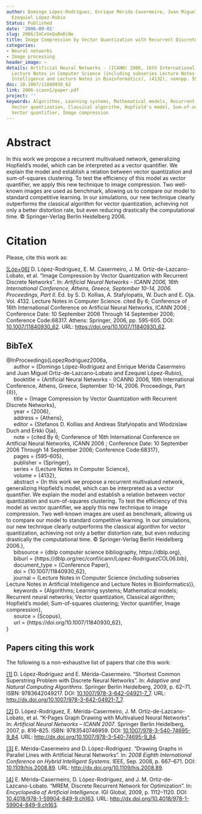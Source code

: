 ```yaml
---
author: Domingo López-Rodríguez, Enrique Mérida Casermeiro, Juan Miguel Ortiz-de-Lazcano-Lobato,
  Ezequiel López-Rubio
Status: Published
date: '2006-09-01'
slug: 2006/ImCoVeQuReDiNe
title: Image Compression by Vector Quantization with Recurrent Discrete Networks
categories:
- Neural networks
- Image processing
header_image: ~
details: Artificial Neural Networks - (ICANN) 2006, 16th International Conference,
  Lecture Notes in Computer Science (including subseries Lecture Notes in Artificial
  Intelligence and Lecture Notes in Bioinformatics), (4132), <em>pp. 595&ndash;605</em>
doi: 10.1007/11840930_62
link: 2006-icann1/paper.pdf
project: ''
keywords: Algorithms, Learning systems, Mathematical models, Recurrent neural networks,
  Vector quantization, Classical algorithm, Hopfield's model, Sum-of-squares clustering,
  Vector quantifier, Image compression
---
```



# Abstract


In this work we propose a recurrent multivalued network, generalizing Hopfield's model, which can be interpreted as a vector quantifier. We explain the model and establish a relation between vector quantization and sum-of-squares clustering. To test the efficiency of this model as vector quantifier, we apply this new technique to image compression. Two well-known images are used as benchmark, allowing us to compare our model to standard competitive learning. In our simulations, our new technique clearly outperforms the classical algorithm for vector quantization, achieving not only a better distortion rate, but even reducing drastically the computational time. © Springer-Verlag Berlin Heidelberg 2006.












# Citation
Please, cite this work as:


<a name=bib-LopezRodriguez2006a></a>[[Lóp+06]](#cite-LopezRodriguez2006a) D. López-Rodríguez, E. M. Casermeiro, J. M. Ortiz-de-Lazcano-Lobato, et al. “Image Compression by Vector Quantization with Recurrent Discrete Networks”. In: _Artificial Neural Networks - ICANN 2006, 16th International Conference, Athens, Greece, September 10-14, 2006. Proceedings, Part II_. Ed. by S. D. Kollias, A. Stafylopatis, W. Duch and E. Oja. Vol. 4132. Lecture Notes in Computer Science. cited By 6; Conference of 16th International Conference on Artificial Neural Networks, ICANN 2006 ; Conference Date: 10 September 2006 Through 14 September 2006; Conference Code:68317. Athens: Springer, 2006, pp. 595-605. DOI: [10.1007/11840930_62](https://doi.org/10.1007%2F11840930_62). URL: [https://doi.org/10.1007/11840930_62](https://doi.org/10.1007/11840930_62).

::: {.callout-note appearance="minimal" collapse=true}

## BibTeX

@InProceedings{LopezRodriguez2006a,<br>&nbsp;&nbsp;&nbsp;&nbsp;  author = {Domingo López-Rodríguez and Enrique Mérida Casermeiro and Juan Miguel Ortiz-de-Lazcano-Lobato and Ezequiel López-Rubio},<br>&nbsp;&nbsp;&nbsp;&nbsp;  booktitle = {Artificial Neural Networks - {ICANN} 2006, 16th International Conference, Athens, Greece, September 10-14, 2006. Proceedings, Part {II}},<br>&nbsp;&nbsp;&nbsp;&nbsp;  title = {Image Compression by Vector Quantization with Recurrent Discrete Networks},<br>&nbsp;&nbsp;&nbsp;&nbsp;  year = {2006},<br>&nbsp;&nbsp;&nbsp;&nbsp;  address = {Athens},<br>&nbsp;&nbsp;&nbsp;&nbsp;  editor = {Stefanos D. Kollias and Andreas Stafylopatis and Wlodzislaw Duch and Erkki Oja},<br>&nbsp;&nbsp;&nbsp;&nbsp;  note = {cited By 6; Conference of 16th International Conference on Artificial Neural Networks, ICANN 2006 ; Conference Date: 10 September 2006 Through 14 September 2006; Conference Code:68317},<br>&nbsp;&nbsp;&nbsp;&nbsp;  pages = {595--605},<br>&nbsp;&nbsp;&nbsp;&nbsp;  publisher = {Springer},<br>&nbsp;&nbsp;&nbsp;&nbsp;  series = {Lecture Notes in Computer Science},<br>&nbsp;&nbsp;&nbsp;&nbsp;  volume = {4132},<br>&nbsp;&nbsp;&nbsp;&nbsp;  abstract = {In this work we propose a recurrent multivalued network, generalizing Hopfield's model, which can be interpreted as a vector quantifier. We explain the model and establish a relation between vector quantization and sum-of-squares clustering. To test the efficiency of this model as vector quantifier, we apply this new technique to image compression. Two well-known images are used as benchmark, allowing us to compare our model to standard competitive learning. In our simulations, our new technique clearly outperforms the classical algorithm for vector quantization, achieving not only a better distortion rate, but even reducing drastically the computational time. © Springer-Verlag Berlin Heidelberg 2006.},<br>&nbsp;&nbsp;&nbsp;&nbsp;  bibsource = {dblp computer science bibliography, https://dblp.org},<br>&nbsp;&nbsp;&nbsp;&nbsp;  biburl = {https://dblp.org/rec/conf/icann/Lopez-RodriguezCOL06.bib},<br>&nbsp;&nbsp;&nbsp;&nbsp;  document_type = {Conference Paper},<br>&nbsp;&nbsp;&nbsp;&nbsp;  doi = {10.1007/11840930_62},<br>&nbsp;&nbsp;&nbsp;&nbsp;  journal = {Lecture Notes in Computer Science (including subseries Lecture Notes in Artificial Intelligence and Lecture Notes in Bioinformatics)},<br>&nbsp;&nbsp;&nbsp;&nbsp;  keywords = {Algorithms; Learning systems; Mathematical models; Recurrent neural networks; Vector quantization, Classical algorithm; Hopfield's model; Sum-of-squares clustering; Vector quantifier, Image compression},<br>&nbsp;&nbsp;&nbsp;&nbsp;  source = {Scopus},<br>&nbsp;&nbsp;&nbsp;&nbsp;  url = {https://doi.org/10.1007/11840930_62},<br>}

:::






## Papers citing this work

The following is a non-exhaustive list of papers that cite this work:


<a name=bib-L_pez_Rodr_guez_2009></a>[[1]](#cite-L_pez_Rodr_guez_2009) D. López-Rodríguez and E. Mérida-Casermeiro. “Shortest Common Superstring Problem with Discrete Neural Networks”. In: _Adaptive and Natural Computing Algorithms_. Springer Berlin Heidelberg, 2009, p. 62–71. ISBN: 9783642049217. DOI: [10.1007/978-3-642-04921-7_7](https://doi.org/10.1007%2F978-3-642-04921-7_7). URL: [http://dx.doi.org/10.1007/978-3-642-04921-7_7](http://dx.doi.org/10.1007/978-3-642-04921-7_7).

<a name=bib-L_pez_Rodr_guez_2007></a>[[2]](#cite-L_pez_Rodr_guez_2007) D. López-Rodríguez, E. Mérida-Casermeiro, J. M. Ortíz-de-Lazcano-Lobato, et al. “K-Pages Graph Drawing with Multivalued Neural Networks”. In: _Artificial Neural Networks – ICANN 2007_. Springer Berlin Heidelberg, 2007, p. 816–825. ISBN: 9783540746959. DOI: [10.1007/978-3-540-74695-9_84](https://doi.org/10.1007%2F978-3-540-74695-9_84). URL: [http://dx.doi.org/10.1007/978-3-540-74695-9_84](http://dx.doi.org/10.1007/978-3-540-74695-9_84).

<a name=bib-M_rida_Casermeiro_2008></a>[[3]](#cite-M_rida_Casermeiro_2008) E. Mérida-Casermeiro and D. López-Rodríguez. “Drawing Graphs in Parallel Lines with Artificial Neural Networks”. In: _2008 Eighth International Conference on Hybrid Intelligent Systems_. IEEE, Sep. 2008, p. 667–671. DOI: [10.1109/his.2008.89](https://doi.org/10.1109%2Fhis.2008.89). URL: [http://dx.doi.org/10.1109/his.2008.89](http://dx.doi.org/10.1109/his.2008.89).

<a name=bib-M_rida_Casermeiro_2009></a>[[4]](#cite-M_rida_Casermeiro_2009) E. Mérida-Casermeiro, D. López-Rodríguez, and J. M. Ortiz-de-Lazcano-Lobato. “MREM, Discrete Recurrent Network for Optimization”. In: _Encyclopedia of Artificial Intelligence_. IGI Global, 2009, p. 1112–1120. DOI: [10.4018/978-1-59904-849-9.ch163](https://doi.org/10.4018%2F978-1-59904-849-9.ch163). URL: [http://dx.doi.org/10.4018/978-1-59904-849-9.ch163](http://dx.doi.org/10.4018/978-1-59904-849-9.ch163).


